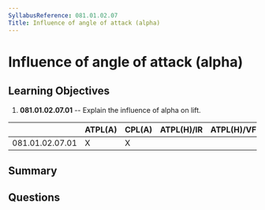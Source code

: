 ```yaml
---
SyllabusReference: 081.01.02.07
Title: Influence of angle of attack (alpha)
---
```


# Influence of angle of attack (alpha)

## Learning Objectives

1. **081.01.02.07.01** -- Explain the influence of alpha on lift.

|                 | ATPL(A) | CPL(A) | ATPL(H)/IR | ATPL(H)/VFR | CPL(H) | IR  | CBIR(A) |
| --------------- | ------- | ------ | ---------- | ----------- | ------ | --- | ------- |
| 081.01.02.07.01 | X       | X      |            |             |        |     |         |

## Summary

## Questions
